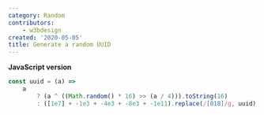 ```yaml
---
category: Random
contributors:
    - w3bdesign
created: '2020-05-05'
title: Generate a random UUID
---
```


**JavaScript version**

```js
const uuid = (a) =>
    a
        ? (a ^ ((Math.random() * 16) >> (a / 4))).toString(16)
        : ([1e7] + -1e3 + -4e3 + -8e3 + -1e11).replace(/[018]/g, uuid);
```
